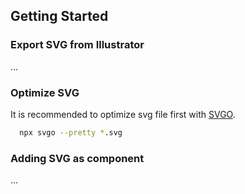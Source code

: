 
<Meta title="Icons/Getting Started" />

## Getting Started

### Export SVG from Illustrator

...

### Optimize SVG

It is recommended to optimize svg file first with [SVGO](https://github.com/svg/svgo).

```sh
  npx svgo --pretty *.svg
```

### Adding SVG as component

...
